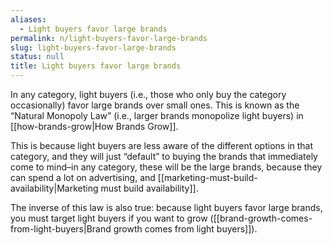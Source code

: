 ```yaml
---
aliases:
  - Light buyers favor large brands
permalink: n/light-buyers-favor-large-brands
slug: light-buyers-favor-large-brands
status: null
title: Light buyers favor large brands
---
```

In any category, light buyers (i.e., those who only buy the category occasionally) favor large brands over small ones. This is known as the “Natural Monopoly Law” (i.e., larger brands monopolize light buyers) in [[how-brands-grow|How Brands Grow]].

This is because light buyers are less aware of the different options in that category, and they will just “default” to buying the brands that immediately come to mind–in any category, these will be the large brands, because they can spend a lot on advertising, and [[marketing-must-build-availability|Marketing must build availability]].

The inverse of this law is also true: because light buyers favor large brands, you must target light buyers if you want to grow ([[brand-growth-comes-from-light-buyers|Brand growth comes from light buyers]]).
